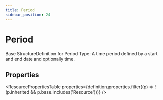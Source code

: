 ```yaml
---
title: Period
sidebar_position: 24
---
```



# Period

Base <Link to="/docs/api/fhir/resources/structuredefinition">StructureDefinition</Link> for <Link to="/docs/api/fhir/datatypes/period">Period</Link> Type: A time period defined by a start and end date and optionally time.

<Tabs queryString="section">
  <TabItem value="schema" label="Schema" default>

## Properties

<ResourcePropertiesTable
  properties={definition.properties.filter((p) => !(p.inherited && p.base.includes('Resource')))}
/>

  </TabItem>

</Tabs>
